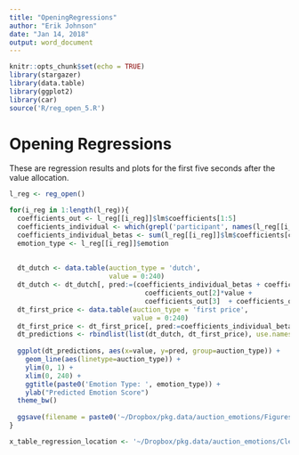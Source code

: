 ```yaml
---
title: "OpeningRegressions"
author: "Erik Johnson"
date: "Jan 14, 2018"
output: word_document
---
```


```r
knitr::opts_chunk$set(echo = TRUE)
library(stargazer)
library(data.table)
library(ggplot2)
library(car)
source('R/reg_open_5.R')
```

# Opening Regressions

These are regression results and plots for the first five seconds after the value allocation.




```r
l_reg <- reg_open()

for(i_reg in 1:length(l_reg)){
  coefficients_out <- l_reg[[i_reg]]$lm$coefficients[1:5]
  coefficients_individual <- which(grepl('participant', names(l_reg[[i_reg]]$lm$coefficients)))
  coefficients_individual_betas <- sum(l_reg[[i_reg]]$lm$coefficients[coefficients_individual])/(length(coefficients_individual)+1)
  emotion_type <- l_reg[[i_reg]]$emotion
  
  
  dt_dutch <- data.table(auction_type = 'dutch', 
                         value = 0:240)
  dt_dutch <- dt_dutch[, pred:=(coefficients_individual_betas + coefficients_out[1] + 
                                  coefficients_out[2]*value + 
                                  coefficients_out[3]  + coefficients_out[4] * value)]
  dt_first_price <- data.table(auction_type = 'first price',
                               value = 0:240)
  dt_first_price <- dt_first_price[, pred:=coefficients_individual_betas + coefficients_out[1] + value * coefficients_out[2]]
  dt_predictions <- rbindlist(list(dt_dutch, dt_first_price), use.names = TRUE)
  
  ggplot(dt_predictions, aes(x=value, y=pred, group=auction_type)) +
    geom_line(aes(linetype=auction_type)) +
    ylim(0, 1) +
    xlim(0, 240) +
    ggtitle(paste0('Emotion Type: ', emotion_type)) +
    ylab("Predicted Emotion Score")
  theme_bw()
  
  ggsave(filename = paste0('~/Dropbox/pkg.data/auction_emotions/Figures_regression/first_4_seconds', emotion_type, '.pdf'))
}
```


```r
x_table_regression_location <- '~/Dropbox/pkg.data/auction_emotions/Clean/x_table_regression.rds'



```



